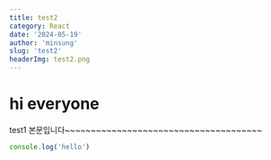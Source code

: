 ```yaml
---
title: test2
category: React
date: '2024-05-19'
author: 'minsung'
slug: 'test2'
headerImg: test2.png
---
```


# hi everyone

test1 본문입니다~~~~~~~~~~~~~~~~~~~~~~~~~~~~~~~~~~~~~~

```javascript
console.log('hello')
```
